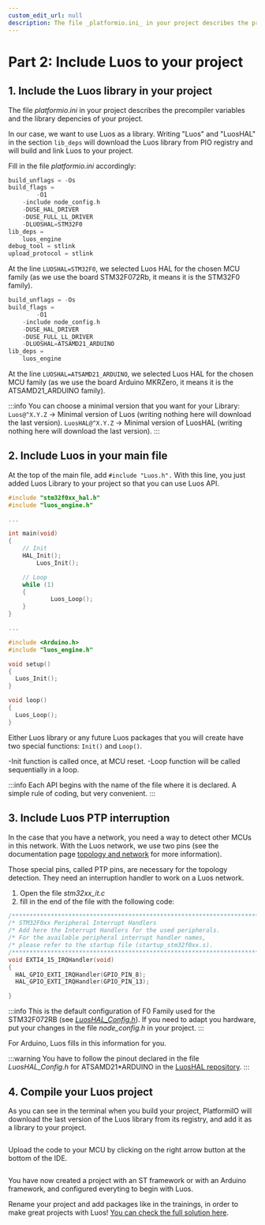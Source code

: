 ```yaml
---
custom_edit_url: null
description: The file _platformio.ini_ in your project describes the precompiler variables and the library depencies of your project.
---
```



# Part 2: Include Luos to your project

## 1. Include the Luos library in your project

The file _platformio.ini_ in your project describes the precompiler variables and the library depencies of your project.

In our case, we want to use Luos as a library. Writing "Luos" and "LuosHAL" in the section `lib_deps` will download the Luos library from PIO registry and will build and link Luos to your project.

Fill in the file _platformio.ini_ accordingly:

<Tabs>
<TabItem value="ST" label="ST">

```c
build_unflags = -Os
build_flags =
		-O1
    -include node_config.h
    -DUSE_HAL_DRIVER
    -DUSE_FULL_LL_DRIVER
    -DLUOSHAL=STM32F0
lib_deps =
    luos_engine
debug_tool = stlink
upload_protocol = stlink
```

At the line `LUOSHAL=STM32F0`, we selected Luos HAL for the chosen MCU family (as we use the board STM32F072Rb, it means it is the STM32F0 family).

</TabItem>
<TabItem value="Arduino" label="Arduino">

```c
build_unflags = -Os
build_flags =
		-O1
    -include node_config.h
    -DUSE_HAL_DRIVER
    -DUSE_FULL_LL_DRIVER
    -DLUOSHAL=ATSAMD21_ARDUINO
lib_deps =
    luos_engine
```

At the line `LUOSHAL=ATSAMD21_ARDUINO`, we selected Luos HAL for the chosen MCU family (as we use the board Arduino MKRZero, it means it is the ATSAMD21_ARDUINO family).

</TabItem>
</Tabs>

:::info
You can choose a minimal version that you want for your Library:
`Luos@^X.Y.Z` → Minimal version of Luos (writing nothing here will download the last version).
`LuosHAL@^X.Y.Z` → Minimal version of LuosHAL (writing nothing here will download the last version).
:::

## 2. Include Luos in your main file

At the top of the main file, add `#include "Luos.h".` With this line, you just added Luos Library to your project so that you can use Luos API.

<Tabs>
<TabItem value="ST" label="ST">

```c
#include "stm32f0xx_hal.h"
#include "luos_engine.h"

...

int main(void)
{
    // Init
    HAL_Init();
		Luos_Init();

    // Loop
    while (1)
    {
			Luos_Loop();
    }
}

...
```

</TabItem>
<TabItem value="Arduino" label="Arduino">

```c
#include <Arduino.h>
#include "luos_engine.h"

void setup()
{
  Luos_Init();
}

void loop()
{
  Luos_Loop();
}
```

</TabItem>
</Tabs>

Either Luos library or any future Luos packages that you will create have two special functions: `Init()` and `Loop()`.

-Init function is called once, at MCU reset.
-Loop function will be called sequentially in a loop.

:::info
Each API begins with the name of the file where it is declared. A simple rule of coding, but very convenient.
:::

## 3. Include Luos PTP interruption

In the case that you have a network, you need a way to detect other MCUs in this network. With the Luos network, we use two pins (see the documentation page [topology and network](/docs/luos-technology/node/topology) for more information).

Those special pins, called PTP pins, are necessary for the topology detection. They need an interruption handler to work on a Luos network.

<Tabs>
<TabItem value="ST" label="ST">

1. Open the file _stm32xx_it.c_
2. fill in the end of the file with the following code:

```c
/******************************************************************************/
/* STM32F0xx Peripheral Interrupt Handlers                                    */
/* Add here the Interrupt Handlers for the used peripherals.                  */
/* For the available peripheral interrupt handler names,                      */
/* please refer to the startup file (startup_stm32f0xx.s).                    */
/******************************************************************************/
void EXTI4_15_IRQHandler(void)
{
  HAL_GPIO_EXTI_IRQHandler(GPIO_PIN_8);
  HAL_GPIO_EXTI_IRQHandler(GPIO_PIN_13);

}
```

:::info
This is the default configuration of F0 Family used for the STM32F072RB (see [_LuosHAL_Config.h_](https://github.com/Luos-io/LuosHAL)). If you need to adapt you hardware, put your changes in the file _node_config.h_ in your project.
:::

</TabItem>
<TabItem value="Arduino" label="Arduino">
For Arduino, Luos fills in this information for you.

:::warning
You have to follow the pinout declared in the file _LuosHAL_Config.h_ for ATSAMD21\*ARDUINO in the [LuosHAL repository](https://github.com/Luos-io/LuosHAL).
:::

</TabItem>
</Tabs>

## 4. Compile your Luos project

As you can see in the terminal when you build your project, PlatformiIO will download the last version of the Luos library from its registry, and add it as a library to your project.

<div align="center">
  <Image sources={{ light: '/assets/images/tutorials/pio/pio-2-1.png' }} />
</div>

Upload the code to your MCU by clicking on the right arrow button at the bottom of the IDE.

<div align="center">
  <Image sources={{ light: '/assets/images/tutorials/pio/pio-2-2.png' }} />
</div>

You have now created a project with an ST framework or with an Arduino framework, and configured everyting to begin with Luos.

Rename your project and add packages like in the trainings, in order to make great projects with Luos! [You can check the full solution here](https://github.com/Luos-io/morse_encoder).

<Author name="thomas" />
